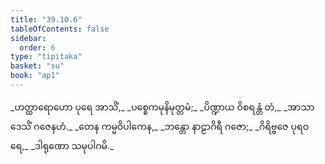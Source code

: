 ```yaml
---
title: "39.10.6"
tableOfContents: false
sidebar:
  order: 6
type: "tipitaka"
basket: "su"
book: "ap1"
---
```



<DynamicBreadcrumb />

<Division number="82" book="ap1" e="ch" v="20" p="348">

<Paragraph number="4276" type="verses" book="ap1">
_ဟတ္ထာရောဟော ပုရေ အာသိံ,_  
_ပစ္စေကမုနိမုတ္တမံ;_  
_ပိဏ္ဍာယ ဝိစရန္တံ တံ,_  
_အာသာဒေသိံ ဂဇေနဟံ._  

</Paragraph>

</Division>
<Division number="83" book="ap1" e="ch" v="20" p="348">

<Paragraph number="4277" type="verses" book="ap1">
_တေန ကမ္မဝိပါကေန,_  
_ဘန္တော နာဠာဂိရီ ဂဇော;_  
_ဂိရိဗ္ဗဇေ ပုရဝရေ,_  
_ဒါရုဏော သမုပါဂမိ._
</Paragraph>
</Division>